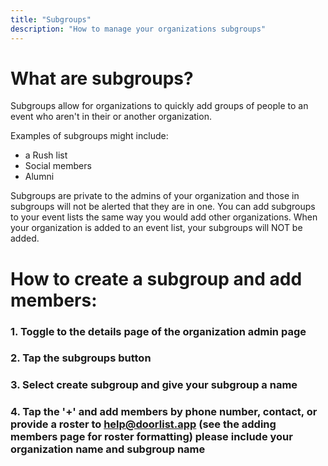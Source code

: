 ---
title: "Subgroups"
description: "How to manage your organizations subgroups"
---

# What are subgroups?
Subgroups allow for organizations to quickly add groups of people to an event who aren't in their or another organization.

Examples of subgroups might include:
- a Rush list
- Social members
- Alumni

Subgroups are private to the admins of your organization and those in subgroups will not be alerted that they are in one. You can add subgroups to your event lists the same way you would add other organizations. When your organization is added to an event list, your subgroups will NOT be added. 

# How to create a subgroup and add members:
### 1. Toggle to the details page of the organization admin page
### 2. Tap the subgroups button
### 3. Select create subgroup and give your subgroup a name
### 4. Tap the '+' and add members by phone number, contact, or provide a roster to help@doorlist.app (see the adding members page for roster formatting) please include your organization name and subgroup name